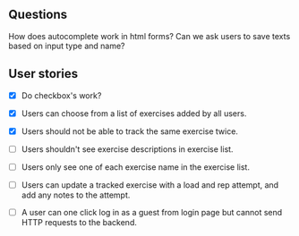 ## Questions
How does autocomplete work in html forms? Can we ask users to save texts based on input type and name?

## User stories
- [x] Do checkbox's work?
- [x] Users can choose from a list of exercises added by all users.
- [x] Users should not be able to track the same exercise twice.
- [ ] Users shouldn't see exercise descriptions in exercise list.
- [ ] Users only see one of each exercise name in the exercise list.
- [ ] Users can update a tracked exercise with a load and rep attempt, and add any notes to the attempt.
- [ ] A user can one click log in as a guest from login page but cannot send HTTP requests to the backend.



